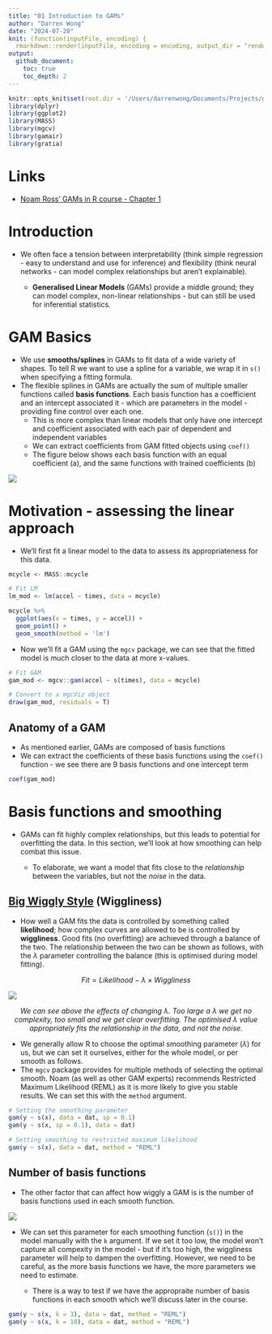 ```yaml
---
title: "01 Introduction to GAMs"
author: "Darren Wong"
date: "2024-07-20"
knit: (function(inputFile, encoding) {
  rmarkdown::render(inputFile, encoding = encoding, output_dir = "rendered") })
output:
  github_document:
    toc: true
    toc_depth: 2
---
```


```r
knitr::opts_knit$set(root.dir = '/Users/darrenwong/Documents/Projects/gam-course/rendered')
library(dplyr)
library(ggplot2)
library(MASS)
library(mgcv)
library(gamair)
library(gratia)
```

# Links

-   [Noam Ross' GAMs in R course - Chapter 1](https://noamross.github.io/gams-in-r-course/chapter1)

# Introduction

-   We often face a tension between interpretability (think simple regression - easy to understand and use for inference) and flexibility (think neural networks - can model complex relationships but aren't explainable).

    -   **Generalised Linear Models** (GAMs) provide a middle ground; they can model complex, non-linear relationships - but can still be used for inferential statistics.

# GAM Basics

-   We use **smooths/splines** in GAMs to fit data of a wide variety of shapes. To tell R we want to use a spline for a variable, we wrap it in `s()` when specifying a fitting formula.
-   The flexible splines in GAMs are actually the sum of multiple smaller functions called **basis functions**. Each basis function has a coefficient and an intercept associated it - which are parameters in the model - providing fine control over each one.
    -   This is more complex than linear models that only have one intercept and coefficient associated with each pair of dependent and independent variables
    -   We can extract coefficients from GAM fitted objects using `coef()`
    -   The figure below shows each basis function with an equal coefficient (a), and the same functions with trained coefficients (b)

![](images/clipboard-2542440245.png)

# Motivation - assessing the linear approach

-   We'll first fit a linear model to the data to assess its appropriateness for this data.

```r
mcycle <- MASS::mcycle

# Fit LM
lm_mod <- lm(accel ~ times, data = mcycle)

mcycle %>% 
  ggplot(aes(x = times, y = accel)) +
  geom_point() +
  geom_smooth(method = 'lm')
```

-   Now we'll fit a GAM using the `mgcv` package, we can see that the fitted model is much closer to the data at more x-values.

```r
# Fit GAM
gam_mod <- mgcv::gam(accel ~ s(times), data = mcycle)

# Convert to a mgcViz object
draw(gam_mod, residuals = T)
```

## Anatomy of a GAM

-   As mentioned earlier, GAMs are composed of basis functions
-   We can extract the coefficients of these basis functions using the `coef()` function - we see there are 9 basis functions and one intercept term

```r
coef(gam_mod)
```

# Basis functions and smoothing

-   GAMs can fit highly complex relationships, but this leads to potential for overfitting the data. In this section, we'll look at how smoothing can help combat this issue.

    -   To elaborate, we want a model that fits close to the *relationship* between the variables, but not the *noise* in the data.

## [Big Wiggly Style](https://www.youtube.com/watch?v=0pdH1Ba3A7Y&themeRefresh=1) (Wiggliness)

-   How well a GAM fits the data is controlled by something called **likelihood**; how complex curves are allowed to be is controlled by **wiggliness**. Good fits (no overfitting) are achieved through a balance of the two. The relationship between the two can be shown as follows, with the $\lambda$ parameter controlling the balance (this is optimised during model fitting).

$$Fit = Likelihood - \lambda \times Wiggliness$$

![](images/clipboard-2115590685.png)

<center><i>We can see above the effects of changing λ. Too large a λ we get no complexity, too small and we get clear overfitting. The optimised λ value appropriately fits the relationship in the data, and not the noise.</i></center>

-   We generally allow R to choose the optimal smoothing parameter ($\lambda$) for us, but we can set it ourselves, either for the whole model, or per smooth as follows.
-   The `mgcv` package provides for multiple methods of selecting the optimal smooth. Noam (as well as other GAM experts) recommends Restricted Maximum Likelihood (REML) as it is more likely to give you stable results. We can set this with the `method` argument.

```r
# Setting the smoothing parameter
gam(y ~ s(x), data = dat, sp = 0.1)
gam(y ~ s(x, sp = 0.1), data = dat)

# Setting smoothing to restricted maximum likelihood
gam(y ~ s(x), data = dat, method = "REML")
```

## Number of basis functions

-   The other factor that can affect how wiggly a GAM is is the number of basis functions used in each smooth function.

![](images/clipboard-4025323901.png)

- We can set this parameter for each smoothing function (`s()`) in the model manually with the `k` argument. If we set it too low, the model won't capture all compexity in the model - but if it's too high, the wiggliness parameter will help to dampen the overfitting. However, we need to be careful, as the more basis functions we have, the more parameters we need to estimate.

    - There is a way to test if we have the appropraite number of basis functions in each smooth which we'll discuss later in the course.
    
```r
gam(y ~ s(x, k = 3), data = dat, method = "REML")
gam(y ~ s(x, k = 10), data = dat, method = "REML")
```